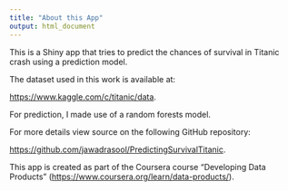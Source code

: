 ---
title: "About this App"
output: html_document
---

This is a Shiny app that tries to predict the chances of survival in Titanic crash using a prediction model.

The dataset used in this work is available at: 

<https://www.kaggle.com/c/titanic/data>.

For prediction, I made use of a random forests model. 

For more details view source on the following GitHub repository: 

<https://github.com/jawadrasool/PredictingSurvivalTitanic>.

This app is created as part of the Coursera course "Developing Data Products" (<https://www.coursera.org/learn/data-products/>). 
